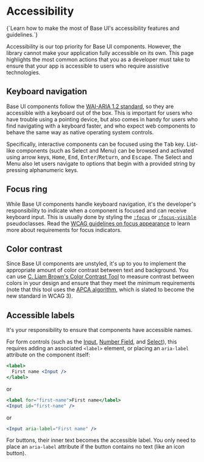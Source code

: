 # Accessibility

<Description>
  {`Learn how to make the most of Base UI's accessibility features and guidelines.`}
</Description>

Accessibility is our top priority for Base UI components.
However, the library cannot make your application fully accessible on its own.
This page highlights the most common actions that you as a developer must take to ensure that your app is accessible to users who require assistive technologies.

## Keyboard navigation

Base UI components follow the [WAI-ARIA 1.2 standard](https://www.w3.org/TR/wai-aria-1.2/), so they are accessible with a keyboard out of the box.
This is important for users who have trouble using a pointing device, but also comes in handy for users who find navigating with a keyboard faster, and who expect web components to behave the same way as native operating system controls.

Specifically, interactive components can be focused using the <kbd class="key">Tab</kbd> key.
List-like components (such as Select and Menu) can be browsed and activated using arrow keys, <kbd class="key">Home</kbd>, <kbd class="key">End</kbd>, <kbd class="key">Enter</kbd>/<kbd class="key">Return</kbd>, and <kbd class="key">Escape</kbd>.
The Select and Menu also let users navigate to options that begin with a provided string by pressing alphanumeric keys.

<Demo demo="KeyboardNavigation" defaultCodeOpen={false} />

## Focus ring

While Base UI components handle keyboard navigation, it's the developer's responsibility to indicate when a component is focused and can receive keyboard input.
This is usually done by styling the [`:focus`](https://developer.mozilla.org/en-US/docs/Web/CSS/:focus) or [`:focus-visible`](https://developer.mozilla.org/en-US/docs/Web/CSS/:focus-visible) pseudoclasses.
Read the [WCAG guidelines on focus appearance](https://www.w3.org/WAI/WCAG22/Understanding/focus-appearance) to learn more about requirements for focus indicators.

<Demo demo="FocusRing" defaultCodeOpen={false} />

## Color contrast

Since Base UI components are unstyled, it's up to you to implement the appropriate amount of color contrast between text and background.
You can use [C. Liam Brown's Color Contrast Tool](https://cliambrown.com/contrast/) to measure contrast between colors in your design and ensure that they meet the minimum requirements
(note that this tool uses the [APCA algorithm](https://ruitina.com/apca-accessible-colour-contrast/), which is slated to become the new standard in WCAG 3).

<Demo demo="ColorContrast" defaultCodeOpen={false} />

## Accessible labels

It's your responsibility to ensure that components have accessible names.

For form controls (such as the [Input](/base-ui/react-input/), [Number Field](/base-ui/react-number-field/), and [Select](/base-ui/react-select/)), this requires adding an associated `<label>` element, or placing an `aria-label` attribute on the component itself:

```jsx
<label>
  First name <Input />
</label>
```

or

```jsx
<label for="first-name">First name</label>
<Input id="first-name" />
```

or

```jsx
<Input aria-label="First name" />
```

For buttons, their inner text becomes the accessible label.
You only need to place an `aria-label` attribute if the button contains no text (like an icon button).
